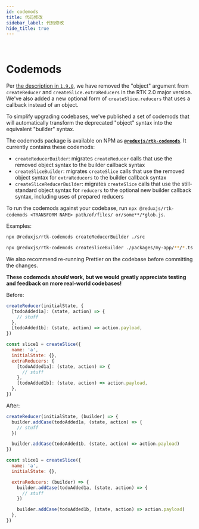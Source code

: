 ```yaml
---
id: codemods
title: 代码修改
sidebar_label: 代码修改
hide_title: true
---
```


&nbsp;

# Codemods

Per [the description in `1.9.0`](https://github.com/reduxjs/redux-toolkit/releases/tag/v1.9.0), we have removed the "object" argument from `createReducer` and `createSlice.extraReducers` in the RTK 2.0 major version. We've also added a new optional form of `createSlice.reducers` that uses a callback instead of an object.

To simplify upgrading codebases, we've published a set of codemods that will automatically transform the deprecated "object" syntax into the equivalent "builder" syntax.

The codemods package is available on NPM as [**`@reduxjs/rtk-codemods`**](https://www.npmjs.com/package/@reduxjs/rtk-codemods). It currently contains these codemods:

- `createReducerBuilder`: migrates `createReducer` calls that use the removed object syntax to the builder callback syntax
- `createSliceBuilder`: migrates `createSlice` calls that use the removed object syntax for `extraReducers` to the builder callback syntax
- `createSliceReducerBuilder`: migrates `createSlice` calls that use the still-standard object syntax for `reducers` to the optional new builder callback syntax, including uses of prepared reducers

To run the codemods against your codebase, run `npx @reduxjs/rtk-codemods <TRANSFORM NAME> path/of/files/ or/some**/*glob.js`.

Examples:

```bash
npx @reduxjs/rtk-codemods createReducerBuilder ./src

npx @reduxjs/rtk-codemods createSliceBuilder ./packages/my-app/**/*.ts
```

We also recommend re-running Prettier on the codebase before committing the changes.

**These codemods _should_ work, but we would greatly appreciate testing and feedback on more real-world codebases!**

Before:

```js
createReducer(initialState, {
  [todoAdded1a]: (state, action) => {
    // stuff
  },
  [todoAdded1b]: (state, action) => action.payload,
})

const slice1 = createSlice({
  name: 'a',
  initialState: {},
  extraReducers: {
    [todoAdded1a]: (state, action) => {
      // stuff
    },
    [todoAdded1b]: (state, action) => action.payload,
  },
})
```

After:

```js
createReducer(initialState, (builder) => {
  builder.addCase(todoAdded1a, (state, action) => {
    // stuff
  })

  builder.addCase(todoAdded1b, (state, action) => action.payload)
})

const slice1 = createSlice({
  name: 'a',
  initialState: {},

  extraReducers: (builder) => {
    builder.addCase(todoAdded1a, (state, action) => {
      // stuff
    })

    builder.addCase(todoAdded1b, (state, action) => action.payload)
  },
})
```
